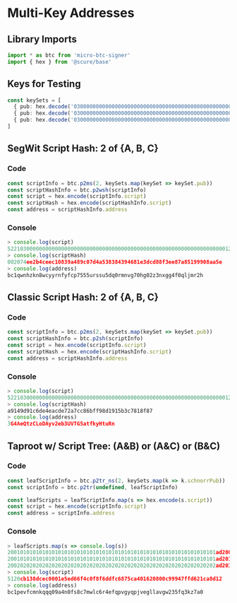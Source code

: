 # Multi-Key Addresses

## Library Imports

```typescript
import * as btc from 'micro-btc-signer'
import { hex } from '@scure/base' 
```

## Keys for Testing

```typescript
const keySets = [
  { pub: hex.decode('030000000000000000000000000000000000000000000000000000000000000001'), schnorrPub: hex.decode('0101010101010101010101010101010101010101010101010101010101010101') },
  { pub: hex.decode('030000000000000000000000000000000000000000000000000000000000000002'), schnorrPub: hex.decode('0202020202020202020202020202020202020202020202020202020202020202') },
  { pub: hex.decode('030000000000000000000000000000000000000000000000000000000000000003'), schnorrPub: hex.decode('1212121212121212121212121212121212121212121212121212121212121212') }
]
```

## SegWit Script Hash: 2 of \{A, B, C\}

### Code

```typescript
const scriptInfo = btc.p2ms(2, keySets.map(keySet => keySet.pub))
const scriptHashInfo = btc.p2wsh(scriptInfo)
const script = hex.encode(scriptInfo.script)
const scriptHash = hex.encode(scriptHashInfo.script)
const address = scriptHashInfo.address
```

### Console

```typescript
> console.log(script)
5221030000000000000000000000000000000000000000000000000000000000000001210300000000000000000000000000000000000000000000000000000000000000022103000000000000000000000000000000000000000000000000000000000000000353ae
> console.log(scriptHash)
002074ee2b4ceec10839a489c07d4a538384394681e3dcd88f3ee87a85199908aa5e
> console.log(address)
bc1qwnhzkn8wcyyrnfyfcp7555urssu5dq0rmnvg70hg02z3nxgg4f0qljmr2h
```

## Classic Script Hash: 2 of \{A, B, C\}

### Code

```typescript
const scriptInfo = btc.p2ms(2, keySets.map(keySet => keySet.pub))
const scriptHashInfo = btc.p2sh(scriptInfo)
const script = hex.encode(scriptInfo.script)
const scriptHash = hex.encode(scriptHashInfo.script)
const address = scriptHashInfo.address
```

### Console

```typescript
> console.log(script)
5221030000000000000000000000000000000000000000000000000000000000000001210300000000000000000000000000000000000000000000000000000000000000022103000000000000000000000000000000000000000000000000000000000000000353ae
> console.log(scriptHash)
a9149d91c6de4eacde72a7cc86bff98d1915b3c7818f87
> console.log(address)
3G4AeQtzCLoDAyv2eb3UVTG5atfkyHtuRn
```

## Taproot w/ Script Tree: (A&B) or (A&C) or (B&C)

### Code

```typescript
const leafScriptInfo = btc.p2tr_ns(2, keySets.map(k => k.schnorrPub))
const scriptInfo = btc.p2tr(undefined, leafScriptInfo)

const leafScripts = leafScriptInfo.map(s => hex.encode(s.script))
const script = hex.encode(scriptInfo.script)
const address = scriptInfo.address
```

### Console

```typescript
> leafScripts.map(s => console.log(s))
200101010101010101010101010101010101010101010101010101010101010101ad200202020202020202020202020202020202020202020202020202020202020202ac
200101010101010101010101010101010101010101010101010101010101010101ad201212121212121212121212121212121212121212121212121212121212121212ac
200202020202020202020202020202020202020202020202020202020202020202ad201212121212121212121212121212121212121212121212121212121212121212ac
> console.log(script)
5120cb138dcec0001e5ed66f4c0f8f6ddfc6875ca401620800c99947ffd621ca8d12
> console.log(address)
bc1pevfcmnkqqq09a4n0fs8c7mwlc6r4efqpvgyqpjvegllavgw235fq3kz7a0
```

